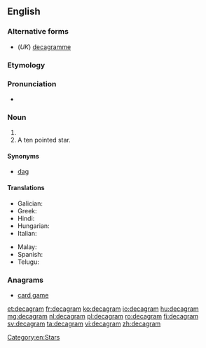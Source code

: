 ==English==

===Alternative forms===
* (''UK'') [[decagramme]]

===Etymology===
{{affix|en|deca-|gram}}

===Pronunciation===
* {{a|UK}} {{IPA|/ˈdɛkəɡræm/|lang=en}}

===Noun===
{{en-noun}}

# {{SI-unit|deca|gram|mass}}
# A ten pointed star.

====Synonyms====
* [[dag]]

====Translations====
{{trans-top|ten grams}}
* Galician: {{t+|gl|decagramo}}
* Greek: {{t|el|dekagramma}}
* Hindi: {{t|hi|दशग्राम|m|tr=daśgrām|sc=Deva}}
* Hungarian: {{t+|hu|dekagramm}}
* Italian: {{t|it|decagrammo|m}}
{{trans-mid}}
* Malay: {{t|ms|dekagram}}
* Spanish: {{t+|es|decagramo}}
* Telugu: {{t|te|డెకాగ్రాము}}
{{trans-bottom}}

===Anagrams===
* [[card game#English|card game]]

[[Category:en:Stars]]

[[et:decagram]]
[[fr:decagram]]
[[ko:decagram]]
[[io:decagram]]
[[hu:decagram]]
[[mg:decagram]]
[[nl:decagram]]
[[pl:decagram]]
[[ro:decagram]]
[[fi:decagram]]
[[sv:decagram]]
[[ta:decagram]]
[[vi:decagram]]
[[zh:decagram]]